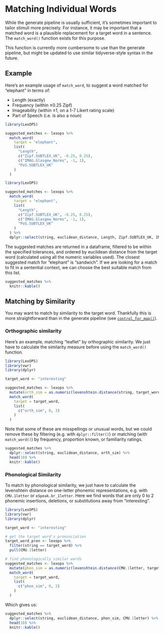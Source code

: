 # Matching Individual Words

While the generate pipeline is usually sufficient, it's sometimes important to tailor stimuli more precisely. For instance, it may be important that a matched word is a plausible replacement for a target word in a sentence. The `match_word()` function exists for this purpose.

This function is currently more cumbersome to use than the generate pipeline, but might be updated to use similar tidyverse-style syntax in the future.

## Example

Here's an example usage of `match_word`, to suggest a word matched for "elephant" in terms of:

* Length (exactly)
* Frequency (within ±0.25 Zipf)
* Imageability (within ±1, on a 1-7 Likert rating scale)
* Part of Speech (i.e. is also a noun)

```r
library(LexOPS)

suggested_matches <- lexops %>%
  match_word(
    target = "elephant",
    list(
      "Length",
      c("Zipf.SUBTLEX_UK", -0.25, 0.25),
      c("IMAG.Glasgow_Norms", -1, 1),
      "PoS.SUBTLEX_UK"
    )
  )
```

```r
library(LexOPS)

suggested_matches <- lexops %>%
  match_word(
    target = "elephant",
    list(
      "Length",
      c("Zipf.SUBTLEX_UK", -0.25, 0.25),
      c("IMAG.Glasgow_Norms", -1, 1),
      "PoS.SUBTLEX_UK"
    )
  ) %>%
  dplyr::select(string, euclidean_distance, Length, Zipf.SUBTLEX_UK, IMAG.Glasgow_Norms, PoS.SUBTLEX_UK)
```

The suggested matches are returned in a dataframe, filtered to be within the specified tolerances, and ordered by euclidean distance from the target word (calculated using all the numeric variables used). The closest suggested match for "elephant" is "sandwich". If we are looking for a match to fit in a sentential context, we can choose the best suitable match from this list.

```r
suggested_matches %>%
  knitr::kable()
```

## Matching by Similarity

You may want to match by similarity to the target word. Thankfully this is more straightforward than in the generate pipeline (see [`control_for_map()`](advanced-stimulus-generation.html#map-functions-as-controls)).

### Orthographic similarity

Here's an example, matching "leaflet" by orthographic similarity. We just have to calculate the similarity measure before using the `match_word()` function.

```r
library(LexOPS)
library(vwr)
library(dplyr)

target_word <- "interesting"

suggested_matches <- lexops %>%
  mutate(orth_sim = as.numeric(levenshtein.distance(string, target_word))) %>%
  match_word(
    target = target_word,
    list(
      c("orth_sim", 0, 3)
    )
  )
```

Note that some of these are misspellings or unusual words, but we could remove these by filtering (e.g. with `dplyr::filter()`) or matching (with `match_word()`) by frequency, proportion known, or familiarity ratings.

```r
suggested_matches %>%
  dplyr::select(string, euclidean_distance, orth_sim) %>%
  head(10) %>%
  knitr::kable()
```

### Phonological Similarity

To match by phonological similarity, we just have to calculate the levenshtein distance on one-letter phonemic representations, e.g. with `CMU.1letter` or `eSpeak.br_1letter`. Here we find words that are only 0 to 2 phonemic insertions, deletions, or substitutions away from "interesting".

```r
library(LexOPS)
library(vwr)
library(dplyr)

target_word <- "interesting"

# get the target word's pronunciation
target_word_pron <- lexops %>%
  filter(string == target_word) %>%
  pull(CMU.1letter)

# find phonologically similar words
suggested_matches <- lexops %>%
  mutate(phon_sim = as.numeric(levenshtein.distance(CMU.1letter, target_word_pron))) %>%
  match_word(
    target = target_word,
    list(
      c("phon_sim", 0, 2)
    )
  )
```

Which gives us:

```r
suggested_matches %>%
  dplyr::select(string, euclidean_distance, phon_sim, CMU.1letter) %>%
  head(10) %>%
  knitr::kable()
```

